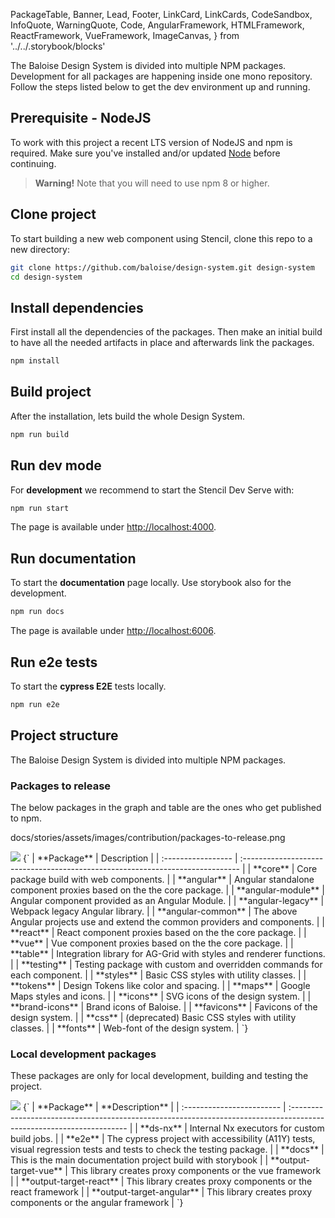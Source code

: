   PackageTable,
  Banner,
  Lead,
  Footer,
  LinkCard,
  LinkCards,
  CodeSandbox,
  InfoQuote,
  WarningQuote,
  Code,
  AngularFramework,
  HTMLFramework,
  ReactFramework,
  VueFramework,
  ImageCanvas,
} from '../../.storybook/blocks'

<Meta title="Contributing/Setup" />

<Banner label="Setup" section="Contributing" />

<Lead>
  The Baloise Design System is divided into multiple NPM packages. Development for all packages are happening inside one
  mono repository. Follow the steps listed below to get the dev environment up and running.
</Lead>

## Prerequisite - NodeJS

To work with this project a recent LTS version of NodeJS and npm is required. Make sure you've installed and/or updated [Node](https://nodejs.org/en/) before continuing.

> **Warning!**
> Note that you will need to use npm 8 or higher.

## Clone project

To start building a new web component using Stencil, clone this repo to a new directory:

```bash
git clone https://github.com/baloise/design-system.git design-system
cd design-system
```

## Install dependencies

First install all the dependencies of the packages. Then make an initial build to have all the needed artifacts in place and afterwards link the packages.

```bash
npm install
```

## Build project

After the installation, lets build the whole Design System.

```bash
npm run build
```

## Run dev mode

For **development** we recommend to start the Stencil Dev Serve with:

```bash
npm run start
```

The page is available under [http://localhost:4000](http://localhost:4000).

## Run documentation

To start the **documentation** page locally. Use storybook also for the development.

```bash
npm run docs
```

The page is available under [http://localhost:6006](http://localhost:6006).

## Run e2e tests

To start the **cypress E2E** tests locally.

```bash
npm run e2e
```

## Project structure

The Baloise Design System is divided into multiple NPM packages.

### Packages to release

The below packages in the graph and table are the ones who get published to npm.

docs/stories/assets/images/contribution/packages-to-release.png


<img src={PackagesToRelease} />

<Markdown>
  {`
| **Package**        | Description                                                                    |
| :----------------- | :----------------------------------------------------------------------------- |
| **core**           | Core package build with web components.                                        |
| **angular**        | Angular standalone component proxies based on the the core package.            |
| **angular-module** | Angular component provided as an Angular Module.                               |
| **angular-legacy** | Webpack legacy Angular library.                                                |
| **angular-common** | The above Angular projects use and extend the common providers and components. |
| **react**          | React component proxies based on the the core package.                         |
| **vue**            | Vue component proxies based on the the core package.                           |
| **table**          | Integration library for AG-Grid with styles and renderer functions.            |
| **testing**        | Testing package with custom and overridden commands for each component.        |
| **styles**         | Basic CSS styles with utility classes.                                         |
| **tokens**         | Design Tokens like color and spacing.                                          |
| **maps**           | Google Maps styles and icons.                                                  |
| **icons**          | SVG icons of the design system.                                                |
| **brand-icons**    | Brand icons of Baloise.                                                        |
| **favicons**       | Favicons of the design system.                                                 |
| **css**            | (deprecated) Basic CSS styles with utility classes.                            |
| **fonts**          | Web-font of the design system.                                                 |
  `}
</Markdown>

### Local development packages

These packages are only for local development, building and testing the project.


<img src={LocalDevelopmentPackages} />

<Markdown>
  {`
| **Package**               | **Description**                                                                                                      |
| :------------------------ | :------------------------------------------------------------------------------------------------------------------- |
| **ds-nx**                 | Internal Nx executors for custom build jobs.                                                                         |
| **e2e**                   | The cypress project with accessibility (A11Y) tests, visual regression tests and tests to check the testing package. |
| **docs**                  | This is the main documentation project build with storybook                                                          |
| **output-target-vue**     | This library creates proxy components or the vue framework                                                           |
| **output-target-react**   | This library creates proxy components or the react framework                                                         |
| **output-target-angular** | This library creates proxy components or the angular framework                                                       |
  `}
</Markdown>
